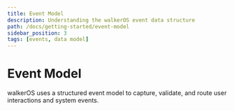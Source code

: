 ```yaml
---
title: Event Model
description: Understanding the walkerOS event data structure
path: /docs/getting-started/event-model
sidebar_position: 3
tags: [events, data model]
---
```


# Event Model

walkerOS uses a structured event model to capture, validate, and route user
interactions and system events.
